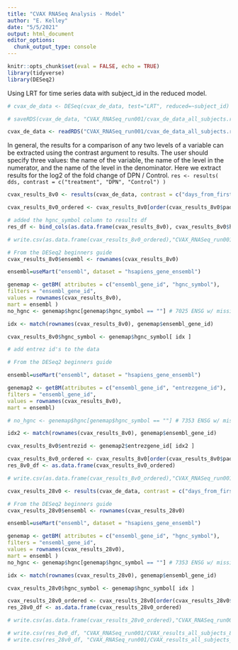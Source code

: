 ```yaml
---
title: "CVAX RNASeq Analysis - Model"
author: "E. Kelley"
date: "5/5/2021"
output: html_document
editor_options: 
  chunk_output_type: console
---
```


```r
knitr::opts_chunk$set(eval = FALSE, echo = TRUE)
library(tidyverse)
library(DESeq2)
```

Using LRT for time series data with subject_id in the reduced model.
```r
# cvax_de_data <- DESeq(cvax_de_data, test="LRT", reduced=~subject_id)

# saveRDS(cvax_de_data, "CVAX_RNASeq_run001/cvax_de_data_all_subjects.rds")

cvax_de_data <- readRDS("CVAX_RNASeq_run001/cvax_de_data_all_subjects.rds")
```


In general, the results for a comparison of any two levels of a variable can be extracted using the contrast argument to results. The user should specify three values: the name of the variable, the name of the level in the numerator, and the name of the level in the denominator. Here we extract results for the log2 of the fold change of DPN / Control.
```res <- results( dds, contrast = c("treatment", "DPN", "Control") )```

```r
cvax_results_8v0 <- results(cvax_de_data, contrast = c("days_from_first_dose", "8", "0"))

cvax_results_8v0_ordered <- cvax_results_8v0[order(cvax_results_8v0$padj), ]

# added the hgnc_symbol column to results df
res_df <- bind_cols(as.data.frame(cvax_results_8v0), cvax_results_8v0$hgnc_symbol)

# write.csv(as.data.frame(cvax_results_8v0_ordered),"CVAX_RNASeq_run001/CVAX_results_8v0_ordered.csv", row.names = T)
```



```r
# From the DESeq2 beginners guide
cvax_results_8v0$ensembl <- rownames(cvax_results_8v0)

ensembl=useMart("ensembl", dataset = "hsapiens_gene_ensembl")

genemap <- getBM( attributes = c("ensembl_gene_id", "hgnc_symbol"),
filters = "ensembl_gene_id", 
values = rownames(cvax_results_8v0),
mart = ensembl )
no_hgnc <- genemap$hgnc[genemap$hgnc_symbol == ""] # 7025 ENSG w/ missing hgnc_symbol, leaving 22611 ENSG w/ hgnc symbol

idx <- match(rownames(cvax_results_8v0), genemap$ensembl_gene_id) 

cvax_results_8v0$hgnc_symbol <- genemap$hgnc_symbol[ idx ]

```


```r
# add entrez id's to the data

# From the DESeq2 beginners guide

ensembl=useMart("ensembl", dataset = "hsapiens_gene_ensembl")

genemap2 <- getBM(attributes = c("ensembl_gene_id", "entrezgene_id"),
filters = "ensembl_gene_id", 
values = rownames(cvax_results_8v0),
mart = ensembl)

# no_hgnc <- genemap$hgnc[genemap$hgnc_symbol == ""] # 7353 ENSG w/ missing hgnc_symbol, leaving 22611 ENSG w/ hgnc symbol

idx2 <- match(rownames(cvax_results_8v0), genemap$ensembl_gene_id) 

cvax_results_8v0$entrezid <- genemap2$entrezgene_id[ idx2 ]
```




```r
cvax_results_8v0_ordered <- cvax_results_8v0[order(cvax_results_8v0$padj), ]
res_8v0_df <- as.data.frame(cvax_results_8v0_ordered)

# write.csv(as.data.frame(cvax_results_8v0_ordered),"CVAX_RNASeq_run001/CVAX_results_8v0.csv", row.names = T)
```


```r
cvax_results_28v0 <- results(cvax_de_data, contrast = c("days_from_first_dose", "28", "0"))
```

```r
# From the DESeq2 beginners guide
cvax_results_28v0$ensembl <- rownames(cvax_results_28v0)

ensembl=useMart("ensembl", dataset = "hsapiens_gene_ensembl")

genemap <- getBM( attributes = c("ensembl_gene_id", "hgnc_symbol"),
filters = "ensembl_gene_id", 
values = rownames(cvax_results_28v0),
mart = ensembl )
no_hgnc <- genemap$hgnc[genemap$hgnc_symbol == ""] # 7353 ENSG w/ missing hgnc_symbol, leaving 22611 ENSG w/ hgnc symbol

idx <- match(rownames(cvax_results_28v0), genemap$ensembl_gene_id) 

cvax_results_28v0$hgnc_symbol <- genemap$hgnc_symbol[ idx ]

```



```r
cvax_results_28v0_ordered <- cvax_results_28v0[order(cvax_results_28v0$padj), ]
res_28v0_df <- as.data.frame(cvax_results_28v0_ordered)

# write.csv(as.data.frame(cvax_results_28v0_ordered),"CVAX_RNASeq_run001/CVAX_results_28v0.csv", row.names = T)

# write.csv(res_8v0_df, "CVAX_RNASeq_run001/CVAX_results_all_subjects_8v0.csv", row.names = T)
# write.csv(res_28v0_df, "CVAX_RNASeq_run001/CVAX_results_all_subjects_28v0.csv", row.names = T)
```



